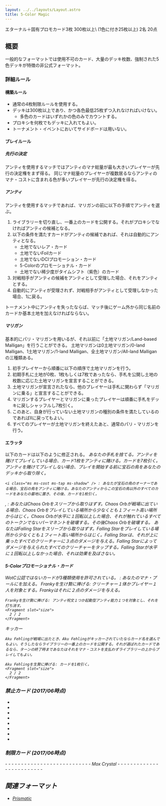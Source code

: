 ```yaml
---
layout: ../../layouts/Layout.astro
title: 5-Color Magic
---
```



<div class="flex gap-2 m-2 flex-wrap justify-center">
  <Card title="カードプール" class="flex-none basis-80 xl:basis-96">
    <AreaIcon slot="img" />
    エターナル＋固有プロモカード3枚
  </Card>
  <Card title="デッキ枚数" class="flex-none basis-80 xl:basis-96">
    <CardsIcon slot="img" />
		300枚以上\
    (1色に付き25枚以上)
  </Card>
  <Card title="プレイ人数" class="flex-none basis-80 xl:basis-96">
    <PeopleIcon slot="img" />
    2名
  </Card>
  <Card title="開始ライフ" class="flex-none basis-80 xl:basis-96">
    <HeartIcon slot="img" />
    20点
  </Card>
  <OXCard title="プレイ可能環境" class="flex-none basis-80 xl:basis-96" list={[
		{name:"Paper", value: "triangle"},
		{name:"Magic Online", value: false},
		{name:"Magic Arena", value: false}
	]}>
    <CircleIcon slot="img"/>
  </OXCard>
</div>

## 概要

一般的なフォーマットでは使用不可のカード、大量のデッキ枚数、強制された5色デッキが特徴の非公式フォーマット。

### 詳細ルール

#### 構築ルール

- 通常の4枚制限ルールを使用する。
- デッキは300枚以上であり、かつ各色最低25枚ずつ入れなければいけない。
  - 多色のカードはいずれかの色のみでカウントする。
- プロキシを何枚でもデッキに入れてもよい。
- トーナメント・イベントにおいてサイドボードは用いない。

#### プレイルール

##### 先行の決定

アンティを使用するマッチではアンティのマナ総量が最も大きいプレイヤーが先行の決定権をまず得る。
同じマナ総量のプレイヤーが複数居るならアンティのマナ・コストに含まれる色が多いプレイヤーが先行の決定権を得る。

##### アンティ

アンティを使用するマッチであれば、マリガンの前に以下の手順でアンティを選ぶ。

1. ライブラリーを切り直し、一番上のカードを公開する。それがプロキシでなければアンティの候補となる。
1. 以下の条件を満たすカードがアンティの候補であれば、それは自動的にアンティとなる。
	- 土地でないレア・カード
	- 土地でないFoilカード
	- 土地でないDCIプロモーション・カード
	- 5-Colorのプロモーショナル・カード
	- 土地でない稀少度がタイムシフト（紫色）のカード
1. 対戦相手がアンティの候補をアンティとして受理した場合、それをアンティとする。
1. 自動的にアンティが受理されず、対戦相手がアンティとして受理しなかった場合、1に戻る。

トーナメント中にアンティを失ったならば、マッチ後にゲーム外から同じ名前のカードか基本土地を加えなければならない。

##### マリガン

基本的にパリ・マリガンを用いるが、それ以前に「土地マリガン/Land-based Malligan」を行うことができる。
土地マリガンは0土地マリガン/0-land Malligan、1土地マリガン/1-land Malligan、全土地マリガン/All-land Malliganの三種類ある。

1. 初手プレイヤーから順番に以下の順序で土地マリガンを行う。
  1. 初期手札に土地が0枚、1枚もしくは7枚であったなら、手札を公開し土地の枚数に応じた土地マリガンを宣言することができる。
  1. 土地マリガンが宣言されたなら、他のプレイヤーは手札に関わらず「マリガンに乗る」と宣言することができる。
  1. マリガンするプレイヤーとマリガンに乗ったプレイヤーは順番に手札をデッキに戻しシャッフルし7枚引く。
  1. このあと、自身が行っていない土地マリガンの種別の条件を満たしているのであればIIに戻ってもよい。
1. すべてのプレイヤーが土地マリガンを終えたあと、通常のパリ・マリガンを行う。

#### エラッタ

以下のカードは以下のように修正される。
<Accordion title="Contract from Below">
  <CardText name="Contract from Below" type="ソーサリー">
    <CardImage name="Contract from Below" slot="img"/>
    <Fragment slot="mana">
      <i class="ms ms-cost ms-b ms-shadow" />
    </Fragment>
    あなたの手札を捨てる。アンティを賭けてプレイしている場合、カード1枚をアンティに賭ける。カードを7枚引く。
  </CardText>
</Accordion>
<Accordion title="Jeweled Bird">
  <CardText name="Jeweled Bird / 宝石の鳥" type="アーティファクト">
    <CardImage name="Jeweled Bird" slot="img"/>
    <Fragment slot="mana">
      <i class="ms ms-cost ms-1 ms-shadow" />
    </Fragment>
    アンティを賭けてプレイしない場合、プレイを開始する前に宝石の鳥をあなたのデッキから取り除く。

    <i class="ms ms-cost ms-tap ms-shadow" /> : あなたが宝石の鳥のオーナーである場合、宝石の鳥をアンティに賭ける。あなたのアンティからこの宝石の鳥以外のすべてのカードをあなたの墓地に置き、その後、カードを1枚引く。
  </CardText>
</Accordion>
<Accordion title="Chaos Orb">
  <CardText name="Chaos Orb" type="アーティファクト">
    <CardImage name="Chaos Orb" slot="img"/>
    <Fragment slot="mana">
      <i class="ms ms-cost ms-2 ms-shadow" />
    </Fragment>
    <i class="ms ms-cost ms-1 ms-shadow" /> , <i class="ms ms-cost ms-tap ms-shadow" /> : あなたはChaos Orbをスリーブから取りはずす。Chaos Orbが戦場に出ている場合、Chaos Orbをプレイしている場所から少なくとも１フィート高い場所からはじく。Chaos Orbが水平に１回転以上した場合、それが触れているすべてのトークンでないパーマネントを破壊する。その後Chaos Orbを破壊する。
  </CardText>
</Accordion>
<Accordion title="Falling Star">
  <CardText name="Falling Star" type="ソーサリー">
    <CardImage name="Falling Star" slot="img"/>
    <Fragment slot="mana">
      <i class="ms ms-cost ms-2 ms-shadow" /> <i class="ms ms-cost ms-r ms-shadow" />
    </Fragment>
    あなたはFalling Starをスリーブから取りはずす。Falling Starをプレイしている場所から少なくとも１フィート高い場所からはじく。Falling Starは、それが上に乗ったすべてのクリーチャーに３点のダメージを与える。Falling Starによってダメージを与えられたすべてのクリーチャーをタップする。Falling Starが水平に１回転以上しなかった場合、それは効果を及ぼさない。
  </CardText>
</Accordion>

#### 5-Colorプロモーショナル・カード

WotC公認ではないカードが3種類使用を許可されている。
<Accordion title="Mox Crystal">
  <CardText name="Mox Crystal" type="アーティファクト">
    <Fragment slot="mana">
      <i class="ms ms-cost ms-0 ms-shadow" />
    </Fragment>
    <i class="ms ms-cost ms-tap ms-shadow -mt-2" /> : あなたのマナ・プールに<i class="ms ms-cost ms-1 ms-shadow -mt-2" />を加える。
  </CardText>
</Accordion>
<Accordion title="Franky">
  <CardText name="Franky" type="伝説のクリーチャー ― 猫">
    <Fragment slot="mana">
      <i class="ms ms-cost ms-r ms-shadow" /><i class="ms ms-cost ms-b ms-shadow" />
    </Fragment>
    Frankyを生け贄に捧げる: クリーチャー１体かプレイヤー１人を対象とする。Frankyはそれに２点のダメージを与える。
    
    Frankyを生け贄に捧げる: アンティ呪文１つか起動型アンティ能力１つを対象とし、それを打ち消す。
    <Fragment slot="size">
      2 / 2
    </Fragment>
  </CardText>
</Accordion>
<Accordion title="Aku Fehling, the Predictor">
  <CardText name="Aku Fehling, the Predictor" type="伝説のクリーチャー ― 人間 ウィザード">
    <Fragment slot="mana">
      <i class="ms ms-cost ms-r ms-shadow" /><i class="ms ms-cost ms-g ms-shadow" />
    </Fragment>
    キッカー <i class="ms ms-cost ms-u ms-shadow" />

    Aku Fehlingが戦場に出たとき、Aku Fehlingがキッカーされていたならカード名を選んでもよい。そうしたならライブラリーの一番上のカードを公開する。それが選ばれたカードであるなら、ターンの終了時まであなたはそれをマナ・コストを支払わずライブラリーの上からプレイしてもよい。

    Aku Fehlingを生贄に捧げる: カードを1枚引く。
    <Fragment slot="size">
      2 / 2
    </Fragment>
  </CardText>
</Accordion>

### 禁止カード (2017/06時点)
- <CardName name="Battle of Wits" nameJp="機知の戦い" />
- <CardName name="Bringer of the Black Dawn" nameJp="黒の夜明けの運び手" />
- <CardName name="Darkpact" />
- <CardName name="Holistic Wisdom" nameJp="総体の知識" />
- <CardName name="Insidious Dreams" nameJp="腹黒い夢" />
- <CardName name="Parallel Thoughts" nameJp="平行思考" />
- <CardName name="Phyrexian Portal" />
- <CardName name="Shahrazad" />


### 制限カード (2017/06時点)

<div class="two-column-list">
  - <CardName name="Academy Rector" nameJp="アカデミーの学長" />
  - <CardName name="All Suns' Dawn" nameJp="全ての太陽の夜明け" />
  - <CardName name="Ancestral Recall" />
  - <CardName name="Balance" nameJp="天秤" />
  - <CardName name="Black Lotus" />
  - <CardName name="Chaos Orb" />
  - <CardName name="Crop Rotation" nameJp="輪作" />
  - <CardName name="Crucible of Worlds" nameJp="世界のるつぼ" />
  - <CardName name="Demonic Consultation" />
  - <CardName name="Demonic Tutor" nameJp="悪魔の教示者" />
  - <CardName name="Divining Witch" nameJp="預言する妖術使い" />
  - <CardName name="Enlightened Tutor" nameJp="悟りの教示者" />
  - <CardName name="Eternal Witness" nameJp="永遠の証人" />
  - <CardName name="Fabricate" nameJp="加工" />
  - <CardName name="Fastbond" />
  - <CardName name="Gamble" nameJp="ギャンブル" />
  - <CardName name="Gifts Ungiven" nameJp="けちな贈り物" />
  - <CardName name="Grim Tutor" nameJp="不気味な教示者" />
  - <CardName name="Hermit Druid" nameJp="隠遁ドルイド" />
  - <CardName name="Imperial Seal" nameJp="伝国の玉璽" />
  - <CardName name="Intuition" nameJp="直観" />
  - <CardName name="Isochron Scepter" nameJp="等時の王笏" />
  - <CardName name="Library of Alexandria" />
  - <CardName name="Mana Crypt" nameJp="魔力の墓所" />
  - <CardName name="Mana Vault" nameJp="魔力の櫃" />
  - <CardName name="Merchant Scroll" nameJp="商人の巻物" />
  - Mox Crystal
  - <CardName name="Mox Emerald" />
  - <CardName name="Mox Jet" />
  - <CardName name="Mox Pearl" />
  - <CardName name="Mox Ruby" />
  - <CardName name="Mox Sapphire" />
  - <CardName name="Mystical Tutor" nameJp="神秘の教示者" />
  - <CardName name="Nostalgic Dreams" nameJp="郷愁的な夢" />
  - <CardName name="Oath of Druids" nameJp="ドルイドの誓い" />
  - <CardName name="Panoptic Mirror" nameJp="一望の鏡" />
  - <CardName name="Personal Tutor" nameJp="親身の教示者" />
  - <CardName name="Regrowth" nameJp="新たな芽吹き" />
  - <CardName name="Sol Ring" nameJp="太陽の指輪" />
  - <CardName name="Strip Mine" nameJp="露天鉱床" />
  - <CardName name="Survival of the Fittest" nameJp="適者生存" />
  - <CardName name="Sylvan Scrying" nameJp="森の占術" />
  - <CardName name="Time Spiral" nameJp="時のらせん" />
  - <CardName name="Time Vault" />
  - <CardName name="Time Walk" />
  - <CardName name="Timetwister" />
  - <CardName name="Tinker" nameJp="修繕" />
  - <CardName name="Tolarian Academy" nameJp="トレイリアのアカデミー" />
  - <CardName name="Transmute Artifact" />
  - <CardName name="Vampiric Tutor" nameJp="吸血の教示者" />
  - <CardName name="Wheel of Fortune" />
  - <CardName name="Yawgmoth's Bargain" nameJp="ヨーグモスの取り引き" />
</div>

## 関連フォーマット

- [Prismatic](./prismatic)
